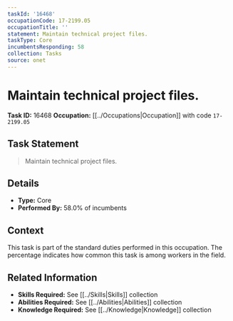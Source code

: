 ```yaml
---
taskId: '16468'
occupationCode: 17-2199.05
occupationTitle: ''
statement: Maintain technical project files.
taskType: Core
incumbentsResponding: 58
collection: Tasks
source: onet
---
```

# Maintain technical project files.

**Task ID:** 16468
**Occupation:** [[../Occupations|Occupation]] with code `17-2199.05`

## Task Statement

> Maintain technical project files.

## Details

- **Type:** Core
- **Performed By:** 58.0% of incumbents

## Context

This task is part of the standard duties performed in this occupation. The percentage indicates how common this task is among workers in the field.

## Related Information

- **Skills Required:** See [[../Skills|Skills]] collection
- **Abilities Required:** See [[../Abilities|Abilities]] collection
- **Knowledge Required:** See [[../Knowledge|Knowledge]] collection
